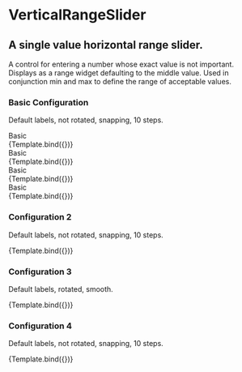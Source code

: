 
<Meta
  title="components/VerticalRangeSlider/VerticalRangeSlider" 
  component={VerticalRangeSlider} 
/>



# VerticalRangeSlider

## A single value horizontal range slider.
A control for entering a number whose exact value is not important. Displays as
a range widget defaulting to the middle value. Used in conjunction min and max
to define the range of acceptable values.

### Basic Configuration
Default labels, not rotated, snapping, 10 steps.

<Preview withToolbar>
  <div>
    <div>Basic</div>
    <Story 
      name="basic"
      args={{
        initialValue: 50,
        min: 0,
        max: 100,
        decimals: 0,
        step: 5,
        showTicks: true,
        snap: true,
        customLabels: [
        { 0: "lfgdfdw" },
        { 50: "mehfium" },
        { 100: "hgfddgdfdfgdfdsgdfgh"}
        ],
        showLabel: true,
        prefix: "",
        suffix: "",
        primaryColor: "hsl(196, 100%, 48%)",
        primaryColorLight: "hsl(196, 100%, 70%)",
        rotateLabel: false,
        height: 800
      }}
    >
  {Template.bind({})}
</Story>  
  </div>
  <div>
    <div>Basic</div>
    <Story 
      name="basic"
      args={{
        initialValue: 50,
        min: 0,
        max: 100,
        decimals: 0,
        step: 5,
        showTicks: true,
        snap: true,
        customLabels: [
        { 0: "lfgdfdw" },
        { 50: "mehfium" },
        { 100: "hgfddgdfdfgdfdsgdfgh"}
        ],
        showLabel: true,
        prefix: "",
        suffix: "",
        primaryColor: "hsl(196, 100%, 48%)",
        primaryColorLight: "hsl(196, 100%, 70%)",
        rotateLabel: false,
        height: 800
      }}
    >
  {Template.bind({})}
</Story>  
  </div>
 <div>
    <div>Basic</div>
    <Story 
      name="basic"
      args={{
        initialValue: 50,
        min: 0,
        max: 100,
        decimals: 0,
        step: 5,
        showTicks: true,
        snap: true,
        customLabels: [
        { 0: "lfgdfdw" },
        { 50: "mehfium" },
        { 100: "hgfddgdfdfgdfdsgdfgh"}
        ],
        showLabel: true,
        prefix: "",
        suffix: "",
        primaryColor: "hsl(196, 100%, 48%)",
        primaryColorLight: "hsl(196, 100%, 70%)",
        rotateLabel: false,
        height: 800
      }}
    >
  {Template.bind({})}
</Story>  
  </div>
  <div>Basic</div>
  <Story 
    name="basic"
    >
  {Template.bind({})}
</Story> 
</Preview>

### Configuration 2
Default labels, not rotated, snapping, 10 steps.

<Preview withToolbar>
  <Story 
    name="two"
    args={{
      initialValue: 50,
      min: 0,
      max: 100,
      decimals: 0,
      step: 10,
      showTicks: true,
      showTooltip: true,
      snap: true,
      customLabels: [
        { 0: "low" },
        { 50: "mdgdfgdgdfgdfgdfgdfgdfgedium" },
        { 100: "high" }
      ],
      showLabel: true,
      prefix:"",
      suffix:"",
      primaryColor: "hsl(196, 100%, 50%)",
      primaryColorLight: "hsl(196, 100%, 70%)",
      height: 800,
    }}
  >
    {Template.bind({})}
  </Story>
</Preview>

### Configuration 3
Default labels, rotated, smooth.

<Preview withToolbar>
  <Story 
    name="three"
    args={{
      initialValue: 50,
      min: 0,
      max: 100,
      decimals: 0,
      step: 5,
      showTicks: true,
      snap: true,
      customLabels: [
      { 0: "lfgdfdw" },
      { 50: "mehfium" },
      { 100: "hgfddgdfdfgdfgh"}
      ],
      showLabel: true,
      prefix: "",
      suffix: "",
      primaryColor: "hsl(196, 100%, 48%)",
      primaryColorLight: "hsl(196, 100%, 70%)",
      rotateLabel: false,
      height: 800
    }}
  >
    {Template.bind({})}
  </Story>
</Preview>

### Configuration 4
Default labels, not rotated, snapping, 10 steps.

<Preview withToolbar>
  <Story 
    name="four"
    args={{
      initialValue: 50,
      min: 0,
      max: 100,
      decimals: 0,
      step: 5,
      showTicks: true,
      snap: true,
      customLabels: [],
      showLabel: true,
      prefix: "",
      suffix: "",
      primaryColor: "hsl(196, 100%, 48%)",
      primaryColorLight: "hsl(196, 100%, 70%)",
      rotateLabel: false,
      height: 800
    }}
  >
    {Template.bind({})}
  </Story>
</Preview>

<ArgsTable of={VerticalRangeSlider} />

